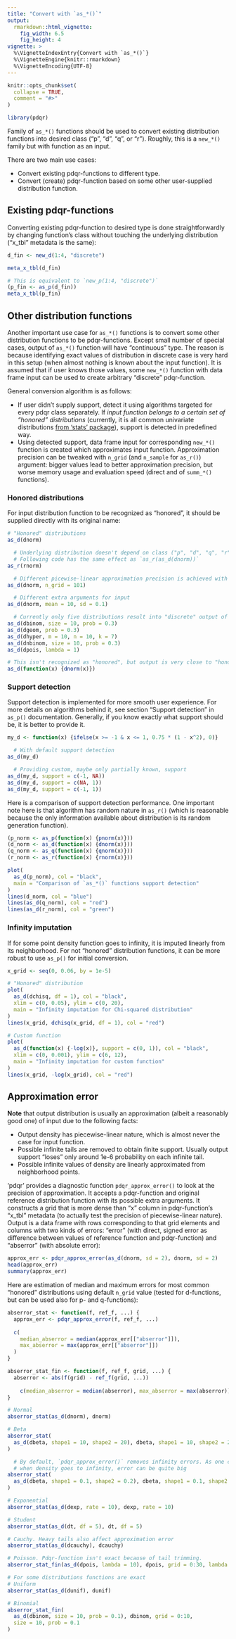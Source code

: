 ```yaml
---
title: "Convert with `as_*()`"
output:
  rmarkdown::html_vignette:
    fig_width: 6.5
    fig_height: 4
vignette: >
  %\VignetteIndexEntry{Convert with `as_*()`}
  %\VignetteEngine{knitr::rmarkdown}
  %\VignetteEncoding{UTF-8}
---
```


```r
knitr::opts_chunk$set(
  collapse = TRUE,
  comment = "#>"
)

library(pdqr)
```

Family of `as_*()` functions should be used to convert existing distribution functions into desired class ("p", "d", "q", or "r"). Roughly, this is a `new_*()` family but with function as an input.

There are two main use cases:

- Convert existing pdqr-functions to different type.
- Convert (create) pdqr-function based on some other user-supplied distribution function.

## Existing pdqr-functions

Converting existing pdqr-function to desired type is done straightforwardly by changing function's class without touching the underlying distribution ("x_tbl" metadata is the same):

```r
d_fin <- new_d(1:4, "discrete")

meta_x_tbl(d_fin)

# This is equivalent to `new_p(1:4, "discrete")`
(p_fin <- as_p(d_fin))
meta_x_tbl(p_fin)
```

## Other distribution functions

Another important use case for `as_*()` functions is to convert some other distribution functions to be pdqr-functions. Except small number of special cases, output of `as_*()` function will have "continuous" type. The reason is because identifying exact values of distribution in discrete case is very hard in this setup (when almost nothing is known about the input function). It is assumed that if user knows those values, some `new_*()` function with data frame input can be used to create arbitrary "discrete" pdqr-function.

General conversion algorithm is as follows:

- If user didn't supply support, detect it using algorithms targeted for every pdqr class separately. If *input function belongs to a certain set of "honored" distributions* (currently, it is all common univariate distributions [from 'stats' package](https://rdrr.io/r/stats/Distributions.html)), support is detected in predefined way.
- Using detected support, data frame input for corresponding `new_*()` function is created which approximates input function. Approximation precision can be tweaked with `n_grid` (and `n_sample` for `as_r()`) argument: bigger values lead to better approximation precision, but worse memory usage and evaluation speed (direct and of `summ_*()` functions).

### Honored distributions

For input distribution function to be recognized as "honored", it should be supplied directly with its original name:

```r
# "Honored" distributions
as_d(dnorm)

  # Underlying distribution doesn't depend on class ("p", "d", "q", "r").
  # Following code has the same effect as `as_r(as_d(dnorm))`
as_r(rnorm)

  # Different picewise-linear approximation precision is achieved with different   # `n_grid` argument value
as_d(dnorm, n_grid = 101)

  # Different extra arguments for input
as_d(dnorm, mean = 10, sd = 0.1)

  # Currently only five distributions result into "discrete" output of `as_*()`
as_d(dbinom, size = 10, prob = 0.3)
as_d(dgeom, prob = 0.3)
as_d(dhyper, m = 10, n = 10, k = 7)
as_d(dnbinom, size = 10, prob = 0.3)
as_d(dpois, lambda = 1)

# This isn't recognized as "honored", but output is very close to "honored"
as_d(function(x) {dnorm(x)})
```

### Support detection

Support detection is implemented for more smooth user experience. For more details on algorithms behind it, see section "Support detection" in `as_p()` documentation. Generally, if you know exactly what support should be, it is better to provide it.

```r
my_d <- function(x) {ifelse(x >= -1 & x <= 1, 0.75 * (1 - x^2), 0)}

  # With default support detection
as_d(my_d)

  # Providing custom, maybe only partially known, support
as_d(my_d, support = c(-1, NA))
as_d(my_d, support = c(NA, 1))
as_d(my_d, support = c(-1, 1))
```

Here is a comparison of support detection performance. One important note here is that algorithm has random nature in `as_r()` (which is reasonable because the only information available about distribution is its random generation function).

```r
(p_norm <- as_p(function(x) {pnorm(x)}))
(d_norm <- as_d(function(x) {dnorm(x)}))
(q_norm <- as_q(function(x) {qnorm(x)}))
(r_norm <- as_r(function(x) {rnorm(x)}))

plot(
  as_d(p_norm), col = "black",
  main = "Comparison of `as_*()` functions support detection"
)
lines(d_norm, col = "blue")
lines(as_d(q_norm), col = "red")
lines(as_d(r_norm), col = "green")
```

### Infinity imputation

If for some point density function goes to infinity, it is imputed linearly from its neighborhood. For not "honored" distribution functions, it can be more robust to use `as_p()` for initial conversion.

```r
x_grid <- seq(0, 0.06, by = 1e-5)

# "Honored" distribution
plot(
  as_d(dchisq, df = 1), col = "black",
  xlim = c(0, 0.05), ylim = c(0, 20),
  main = "Infinity imputation for Chi-squared distribution"
)
lines(x_grid, dchisq(x_grid, df = 1), col = "red")

# Custom function
plot(
  as_d(function(x) {-log(x)}, support = c(0, 1)), col = "black",
  xlim = c(0, 0.001), ylim = c(6, 12),
  main = "Infinity imputation for custom function"
)
lines(x_grid, -log(x_grid), col = "red")
```

## Approximation error

**Note** that output distribution is usually an approximation (albeit a reasonably good one) of input due to the following facts:

- Output density has piecewise-linear nature, which is almost never the case for input function.
- Possible infinite tails are removed to obtain finite support. Usually output support "loses" only around 1e-6 probability on each infinite tail.
- Possible infinite values of density are linearly approximated from neighborhood points.

'pdqr' provides a diagnostic function `pdqr_approx_error()` to look at the precision of approximation. It accepts a pdqr-function and original reference distribution function with its possible extra arguments. It constructs a grid that is more dense than "x" column in pdqr-function's "x_tbl" metadata (to actually test the precision of piecewise-linear nature). Output is a data frame with rows corresponding to that grid elements and columns with two kinds of errors: "error" (with direct, signed error as difference between values of reference function and pdqr-function) and "abserror" (with absolute error):

```r
approx_err <- pdqr_approx_error(as_d(dnorm, sd = 2), dnorm, sd = 2)
head(approx_err)
summary(approx_err)
```

Here are estimation of median and maximum errors for most common "honored" distributions using default `n_grid` value (tested for d-functions, but can be used also for p- and q-functions):

```r
abserror_stat <- function(f, ref_f, ...) {
  approx_err <- pdqr_approx_error(f, ref_f, ...)
  
  c(
    median_abserror = median(approx_err[["abserror"]]),
    max_abserror = max(approx_err[["abserror"]])
  )
}

abserror_stat_fin <- function(f, ref_f, grid, ...) {
  abserror <- abs(f(grid) - ref_f(grid, ...))
  
    c(median_abserror = median(abserror), max_abserror = max(abserror))
}

# Normal
abserror_stat(as_d(dnorm), dnorm)

# Beta
abserror_stat(
  as_d(dbeta, shape1 = 10, shape2 = 20), dbeta, shape1 = 10, shape2 = 20
)

  # By default, `pdqr_approx_error()` removes infinity errors. As one can see,
  # when density goes to infinity, error can be quite big
abserror_stat(
  as_d(dbeta, shape1 = 0.1, shape2 = 0.2), dbeta, shape1 = 0.1, shape2 = 0.2
)

# Exponential
abserror_stat(as_d(dexp, rate = 10), dexp, rate = 10)

# Student
abserror_stat(as_d(dt, df = 5), dt, df = 5)

# Cauchy. Heavy tails also affect approximation error
abserror_stat(as_d(dcauchy), dcauchy)

# Poisson. Pdqr-function isn't exact because of tail trimming.
abserror_stat_fin(as_d(dpois, lambda = 10), dpois, grid = 0:30, lambda = 10)

# For some distributions functions are exact
# Uniform
abserror_stat(as_d(dunif), dunif)

# Binomial
abserror_stat_fin(
  as_d(dbinom, size = 10, prob = 0.1), dbinom, grid = 0:10,
  size = 10, prob = 0.1
)
```
